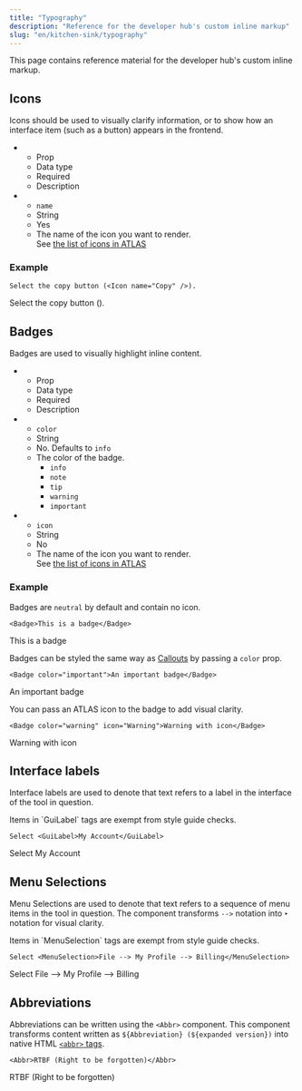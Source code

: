 ```yaml
---
title: "Typography"
description: "Reference for the developer hub's custom inline markup"
slug: "en/kitchen-sink/typography"
---
```


This page contains reference material for the developer hub's custom inline markup.

## Icons

Icons should be used to visually clarify information, or to show how an interface item (such as a button) appears in the frontend.

<ListTable>

-  -  Prop
   -  Data type
   -  Required
   -  Description
-  -  `name`
   -  String
   -  Yes
   -  The name of the icon you want to render.  
      See [the list of icons in ATLAS](https://atlas.adeven.com/docs/components/Icon#available-icons)

</ListTable>

### Example

```mdx
Select the copy button (<Icon name="Copy" />).
```

Select the copy button (<Icon name="Copy" />).

## Badges

Badges are used to visually highlight inline content.

<ListTable>

-  -  Prop
   -  Data type
   -  Required
   -  Description
-  -  `color`
   -  String
   -  No. Defaults to `info`
   -  The color of the badge.
      -  `info`
      -  `note`
      -  `tip`
      -  `warning`
      -  `important`
-  -  `icon`
   -  String
   -  No
   -  The name of the icon you want to render.  
      See [the list of icons in ATLAS](https://atlas.adeven.com/docs/components/Icon#available-icons)

</ListTable>

### Example

Badges are `neutral` by default and contain no icon.

```mdx
<Badge>This is a badge</Badge>
```

<Badge>This is a badge</Badge>

Badges can be styled the same way as [Callouts](/en/kitchen-sink/callouts) by passing a `color` prop.

```mdx
<Badge color="important">An important badge</Badge>
```

<Badge color="important">An important badge</Badge>

You can pass an ATLAS icon to the badge to add visual clarity.

```mdx
<Badge color="warning" icon="Warning">Warning with icon</Badge>
```

<Badge color="warning" icon="Warning">Warning with icon</Badge>

## Interface labels

Interface labels are used to denote that text refers to a label in the interface of the tool in question. 

<Callout type="note">
Items in `GuiLabel` tags are exempt from style guide checks.
</Callout>

```mdx
Select <GuiLabel>My Account</GuiLabel>
```

Select <GuiLabel>My Account</GuiLabel>

## Menu Selections

Menu Selections are used to denote that text refers to a sequence of menu items in the tool in question. The component transforms `-->` notation into `‣` notation for visual clarity.

<Callout type="note">
Items in `MenuSelection` tags are exempt from style guide checks.
</Callout>

```mdx
Select <MenuSelection>File --> My Profile --> Billing</MenuSelection>
```

Select <MenuSelection>File --> My Profile --> Billing</MenuSelection>

## Abbreviations

Abbreviations can be written using the `<Abbr>` component. This component transforms content written as `${Abbreviation} (${expanded version})` into native HTML [`<abbr>` tags](https://developer.mozilla.org/en-US/docs/Web/HTML/Element/abbr).

```mdx
<Abbr>RTBF (Right to be forgotten)</Abbr>
```

<Abbr>RTBF (Right to be forgotten)</Abbr>

